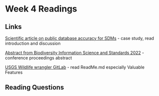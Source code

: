 # Week 4 Readings

## Links

[Scientific article on public database accuracy for SDMs](https://onlinelibrary.wiley.com/doi/10.1111/geb.12326) - case study, read introduction and discussion

[Abstract from Biodiversity Information Science and Standards 2022](https://biss.pensoft.net/article/93823/) - conference proceedings abstract

[USGS Wildlife wrangler GitLab](https://code.usgs.gov/sas/bioscience/wildlife-wrangler) - read ReadMe.md especially Valuable Features

## Reading Questions
